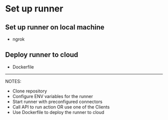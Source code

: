 # Set up runner

## Set up runner on local machine

- ngrok

## Deploy runner to cloud

- Dockerfile

---

NOTES:

- Clone repository
- Configure ENV variables for the runner
- Start runner with preconfigured connectors
- Call API to run action OR use one of the Clients
- Use Dockerfile to deploy the runner to cloud
